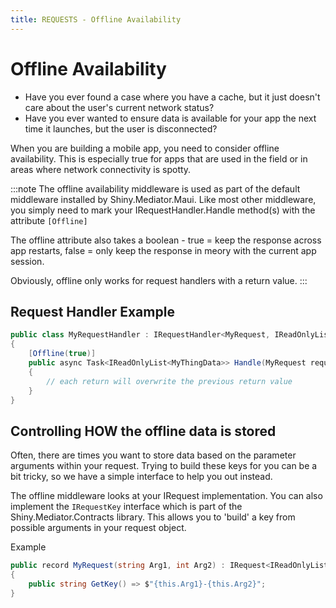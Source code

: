 ```yaml
---
title: REQUESTS - Offline Availability
---
```


# Offline Availability

* Have you ever found a case where you have a cache, but it just doesn't care about the user's current network status?  
* Have you ever wanted to ensure data is available for your app the next time it launches, but the user is disconnected?

When you are building a mobile app, you need to consider offline availability.  This is especially true for apps that
are used in the field or in areas where network connectivity is spotty.  

:::note
The offline availability middleware is used as part of the default middleware installed by Shiny.Mediator.Maui.  Like most
other middleware, you simply need to mark your IRequestHandler.Handle method(s) with the attribute `[Offline]`

The offline attribute also takes a boolean - true = keep the response across app restarts, false = only keep the response in meory with the current app session.

Obviously, offline only works for request handlers with a return value.
:::

## Request Handler Example

```csharp
public class MyRequestHandler : IRequestHandler<MyRequest, IReadOnlyList<MyThingData>>
{
    [Offline(true)]
    public async Task<IReadOnlyList<MyThingData>> Handle(MyRequest request, CancellationToken cancellationToken)
    {
        // each return will overwrite the previous return value
    }
}
```

## Controlling HOW the offline data is stored

Often, there are times you want to store data based on the parameter arguments within your request.  Trying to build these keys for you
can be a bit tricky, so we have a simple interface to help you out instead.

The offline middleware looks at your IRequest implementation.  You can also implement the `IRequestKey` interface which is part
of the Shiny.Mediator.Contracts library.  This allows you to 'build' a key from possible arguments in your request object.

Example
```csharp
public record MyRequest(string Arg1, int Arg2) : IRequest<IReadOnlyList<MyThingData>>, IRequestKey
{
    public string GetKey() => $"{this.Arg1}-{this.Arg2}";
}
```
